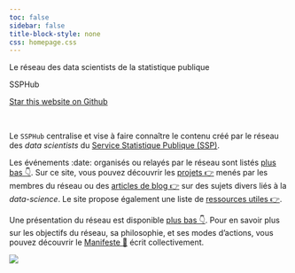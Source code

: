 ```yaml
---
toc: false
sidebar: false
title-block-style: none
css: homepage.css
---
```


::: {#hero-banner .column-screen}

:::: {.grid .column-page}

::::: {.headline .g-col-lg-6 .g-col-12 .g-col-md-12}

:::::: h1
Le réseau des data scientists de la statistique publique
::::::

:::::: h2
SSPHub
::::::

```{=html}
<a class="github-button" href="https://github.com/inseefrlab/ssphub" data-icon="octicon-star" data-size="large" data-show-count="true" aria-label="Star this website on Github">Star this website on Github</a><script async defer src="https://buttons.github.io/buttons.js"></script>
```

<br>

Le `SSPHub` centralise et vise à faire connaître le contenu créé par
le réseau des _data scientists_ du [Service Statistique Publique (SSP)](https://www.insee.fr/fr/information/1302192).

Les
événements :date: organisés ou relayés
par le réseau sont listés [plus bas 👇](#event).
Sur ce site, vous pouvez découvrir les [projets 👉](./projects) menés 
par les membres du réseau ou des [articles de blog 👉](./posts)
sur des sujets divers liés à la _data-science_.
Le site propose également une liste
de [ressources utiles 👉](./courses). 

Une présentation du réseau est 
disponible [plus bas 👇](#about). 
Pour en savoir plus sur les objectifs du réseau, sa philosophie,
et ses modes d'actions, vous pouvez découvrir le [Manifeste 📜](/manifeste)
écrit collectivement. 



:::::

::::: {.g-col-lg-6 .g-col-12 .g-col-md-12}
![](./assets/media/ssp-logo-reverse.png)
:::::

::::

:::

<br>